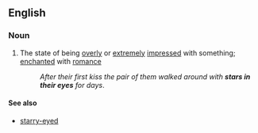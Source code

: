 ==English==

===Noun===
{{en-noun|head=[[star]]s [[in]] [[one's]] [[eye]]s|-}}

# {{label|en|idiomatic|figuratively}} The state of being [[overly]] or [[extremely]] [[impressed]] with something; [[enchanted]] with [[romance]]
#: ''After their first kiss the pair of them walked around with '''stars in their eyes''' for days''.

====See also====
* [[starry-eyed]]